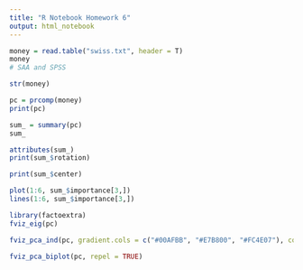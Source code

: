 ```yaml
---
title: "R Notebook Homework 6"
output: html_notebook
---
```




```r
money = read.table("swiss.txt", header = T)
money
# SAA and SPSS
```

```r
str(money)

```


```r
pc = prcomp(money)
print(pc)
```

```r
sum_ = summary(pc)
sum_
```

```r

attributes(sum_)
print(sum_$rotation)
```

```r
print(sum_$center)
```

```r
plot(1:6, sum_$importance[3,])
lines(1:6, sum_$importance[3,])
```

```r
library(factoextra)
fviz_eig(pc)
```

```r
fviz_pca_ind(pc, gradient.cols = c("#00AFBB", "#E7B800", "#FC4E07"), col.ind = "cos2", repel = TRUE)
```
```r
fviz_pca_biplot(pc, repel = TRUE)
```


